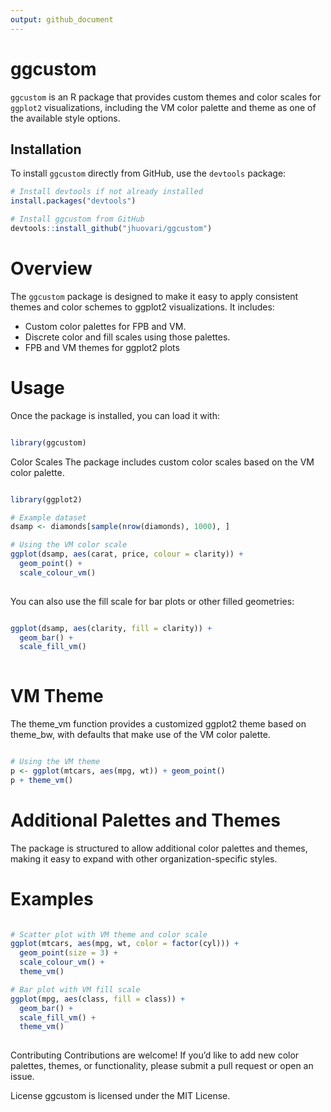 ```yaml
---
output: github_document
---
```


# ggcustom

`ggcustom` is an R package that provides custom themes and color scales for `ggplot2` visualizations, including the VM color palette and theme as one of the available style options.

## Installation

To install `ggcustom` directly from GitHub, use the `devtools` package:

```r
# Install devtools if not already installed
install.packages("devtools")

# Install ggcustom from GitHub
devtools::install_github("jhuovari/ggcustom")

```

#  Overview

The `ggcustom` package is designed to make it easy to apply consistent themes and color schemes to ggplot2 visualizations. It includes:

- Custom color palettes for FPB and VM.
- Discrete color and fill scales using those palettes.
- FPB and VM themes for ggplot2 plots

#  Usage

Once the package is installed, you can load it with:

```r

library(ggcustom)

```

Color Scales
The package includes custom color scales based on the VM color palette.

```r

library(ggplot2)

# Example dataset
dsamp <- diamonds[sample(nrow(diamonds), 1000), ]

# Using the VM color scale
ggplot(dsamp, aes(carat, price, colour = clarity)) +
  geom_point() +
  scale_colour_vm()
  
```

You can also use the fill scale for bar plots or other filled geometries:

```r

ggplot(dsamp, aes(clarity, fill = clarity)) +
  geom_bar() +
  scale_fill_vm()
  
```

# VM Theme

The theme_vm function provides a customized ggplot2 theme based on theme_bw, with defaults that make use of the VM color palette.

```r

# Using the VM theme
p <- ggplot(mtcars, aes(mpg, wt)) + geom_point()
p + theme_vm()

```

# Additional Palettes and Themes

The package is structured to allow additional color palettes and themes, making it easy to expand with other organization-specific styles.

# Examples

```r

# Scatter plot with VM theme and color scale
ggplot(mtcars, aes(mpg, wt, color = factor(cyl))) +
  geom_point(size = 3) +
  scale_colour_vm() +
  theme_vm()

# Bar plot with VM fill scale
ggplot(mpg, aes(class, fill = class)) +
  geom_bar() +
  scale_fill_vm() +
  theme_vm()
  
```

Contributing
Contributions are welcome! If you’d like to add new color palettes, themes, or functionality, please submit a pull request or open an issue.

License
ggcustom is licensed under the MIT License.
